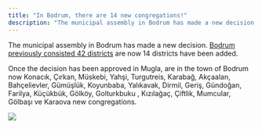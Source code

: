 ```yaml
---
title: "In Bodrum, there are 14 new congregations!"
description: "The municipal assembly in Bodrum has made a new decision. "
---
```


The municipal assembly in Bodrum has made a new decision. [Bodrum previously consisted 42 districts](https://bodrum-albatross.com/en/bodrum-regions/bodrum-en.html "Bodrum Regions") are now 14 districts have been added.

Once the decision has been approved in Mugla, are in the town of Bodrum now Konacık, Çırkan, Müskebi, Yahşi, Turgutreis, Karabağ, Akçaalan, Bahçelievler, Gümüşlük, Koyunbaba, Yalıkavak, Dirmil, Geriş, Gündoğan, Farilya, Küçükbük, Gölköy, Golturkbuku , Kızılağaç, Çiftlik, Mumcular, Gölbaşı ve Karaova new congregations.

![](karte.jpg)